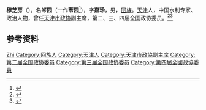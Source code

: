 '''穆芝房'''（{{bd|1888年||1969年}}），名'''岑园'''（一作'''苓园'''<ref>{{Cite book|title=中国近现代人物别名词典|author=徐为民编|publisher=沈阳出版社|year=1993|isbn=|location=沈阳|pages=}}</ref>），字'''嘉珍'''，男，[[回族|回族]]。[[天津|天津]]人，中国水利专家、政治人物，曾任[[天津市政协|天津市政协]]副主席，第二、三、四届全国政协委员。<ref>{{Cite book|title=历届全国政协委员人名辞典|author=|publisher=中国国际广播出版社|year=1996|isbn=9787507813746|location=北京|pages=286}}</ref><ref>{{Cite book|title=中华人民共和国职官志|author=何虎生, 李耀东, 向常福主编|publisher=中国社会出版社|year=2003|isbn=9787800883934|location=北京|pages=}}</ref>

== 参考资料 ==
{{reflist}}

{{中国人物小作品}}

{{Authority control}}
{{DEFAULTSORT:Mu穆}}
[[Category:穆姓|Zhi]]
[[Category:回族人|Category:回族人]]
[[Category:天津人|Category:天津人]]
[[Category:天津市政協副主席|Category:天津市政協副主席]]
[[Category:第二届全国政协委员|Category:第二届全国政协委员]]
[[Category:第三届全国政协委员|Category:第三届全国政协委员]]
[[Category:第四屆全國政協委員|Category:第四屆全國政協委員]]